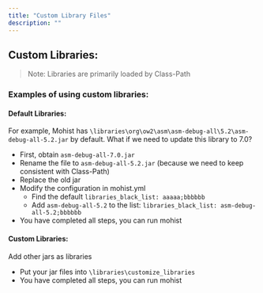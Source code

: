 ```yaml
---
title: "Custom Library Files"
description: ""
---
```


## Custom Libraries:

> Note: Libraries are primarily loaded by Class-Path

### Examples of using custom libraries:

#### Default Libraries:

For example, Mohist has `\libraries\org\ow2\asm\asm-debug-all\5.2\asm-debug-all-5.2.jar` by default.
What if we need to update this library to 7.0?

- First, obtain `asm-debug-all-7.0.jar`
- Rename the file to `asm-debug-all-5.2.jar` (because we need to keep consistent with Class-Path)
- Replace the old jar
- Modify the configuration in mohist.yml
  - Find the default `libraries_black_list: aaaaa;bbbbbb`
  - Add `asm-debug-all-5.2` to the list: `libraries_black_list: asm-debug-all-5.2;bbbbbb`
- You have completed all steps, you can run mohist

#### Custom Libraries:

Add other jars as libraries

- Put your jar files into `\libraries\customize_libraries`
- You have completed all steps, you can run mohist